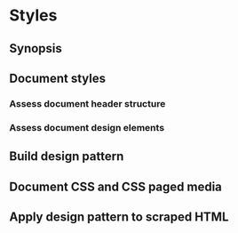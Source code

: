 # Styles

## Synopsis

## Document styles

### Assess document header structure

### Assess document design elements

## Build design pattern

## Document CSS and CSS paged media

## Apply design pattern to scraped HTML